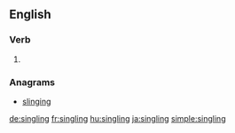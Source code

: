 
==English==

===Verb===
{{head|en|present participle}}

# {{present participle of|single|lang=en}}

===Anagrams===
* [[slinging#English|slinging]]

[[de:singling]]
[[fr:singling]]
[[hu:singling]]
[[ja:singling]]
[[simple:singling]]